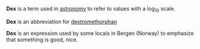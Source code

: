 '''Dex''' is a term used in [[astronomy]] to refer to values with a log<sub>10</sub> scale.

'''Dex''' is an abbreviation for [[dextromethorphan]]

'''Dex''' is an expression used by some locals in Bergen (Norway) to emphasize that something is good, nice.

<!-- please expand this article, including use of mathematical formula &c, rather than deleting it and moving to wiktionary. it really requires an encyclopedic article -->

{{word-stub}}